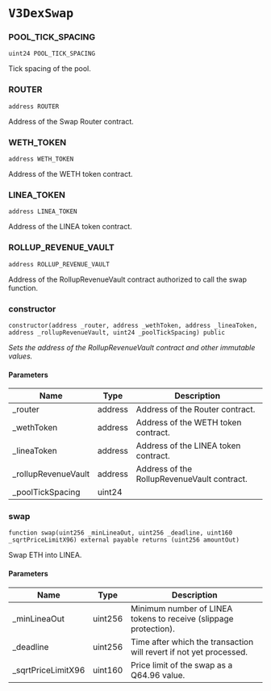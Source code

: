 # `V3DexSwap`

### POOL_TICK_SPACING

```solidity
uint24 POOL_TICK_SPACING
```

Tick spacing of the pool.

### ROUTER

```solidity
address ROUTER
```

Address of the Swap Router contract.

### WETH_TOKEN

```solidity
address WETH_TOKEN
```

Address of the WETH token contract.

### LINEA_TOKEN

```solidity
address LINEA_TOKEN
```

Address of the LINEA token contract.

### ROLLUP_REVENUE_VAULT

```solidity
address ROLLUP_REVENUE_VAULT
```

Address of the RollupRevenueVault contract authorized to call the swap function.

### constructor

```solidity
constructor(address _router, address _wethToken, address _lineaToken, address _rollupRevenueVault, uint24 _poolTickSpacing) public
```

_Sets the address of the RollupRevenueVault contract and other immutable values._

#### Parameters

| Name | Type | Description |
| ---- | ---- | ----------- |
| _router | address | Address of the Router contract. |
| _wethToken | address | Address of the WETH token contract. |
| _lineaToken | address | Address of the LINEA token contract. |
| _rollupRevenueVault | address | Address of the RollupRevenueVault contract. |
| _poolTickSpacing | uint24 |  |

### swap

```solidity
function swap(uint256 _minLineaOut, uint256 _deadline, uint160 _sqrtPriceLimitX96) external payable returns (uint256 amountOut)
```

Swap ETH into LINEA.

#### Parameters

| Name | Type | Description |
| ---- | ---- | ----------- |
| _minLineaOut | uint256 | Minimum number of LINEA tokens to receive (slippage protection). |
| _deadline | uint256 | Time after which the transaction will revert if not yet processed. |
| _sqrtPriceLimitX96 | uint160 | Price limit of the swap as a Q64.96 value. |


